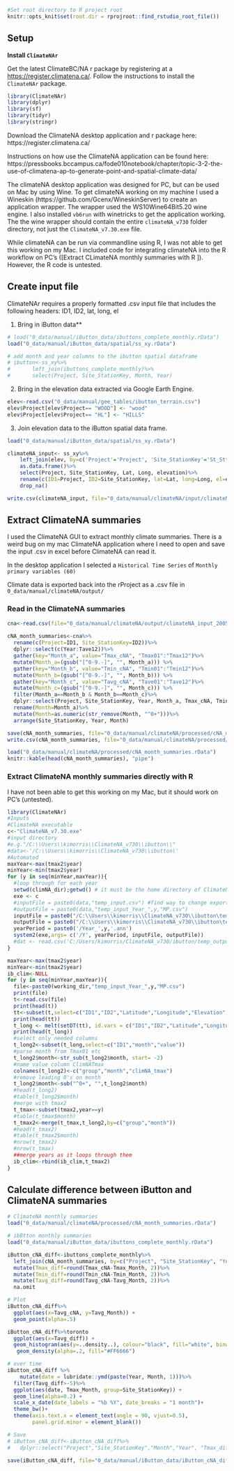 ```r
#Set root directory to R project root
knitr::opts_knit$set(root.dir = rprojroot::find_rstudio_root_file())
```

## Setup {.unnumbered}

**Install `ClimateNAr`**

Get the latest ClimateBC/NA r package by registering at a <https://register.climatena.ca/>. Follow the instructions to install the `ClimateNAr` package.
 
```r
library(ClimateNAr)
library(dplyr)
library(sf)
library(tidyr)
library(stringr)
```

Download the ClimateNA desktop application and r package here: https://register.climatena.ca/

Instructions on how use the ClimateNA application can be found here: https://pressbooks.bccampus.ca/fode010notebook/chapter/topic-3-2-the-use-of-climatena-ap-to-generate-point-and-spatial-climate-data/


The climateNA desktop application was designed for PC, but can be used on Mac by using Wine. To get climateNA working on my machine I used a Wineskin (https://github.com/Gcenx/WineskinServer) to create an application wrapper. The wrapper used the WS10Wine64Bit5.20 wine engine. I also installed `vb6run` with winetricks to get the application working. The the wine wrapper should contain the entire `climateNA_v730` folder directory, not just the `ClimateNA_v7.30.exe` file. 

While climateNA can be run via commandline using R, I was not able to get this working on my Mac. I included code for integrating climateNA into the R workflow on PC's ([Extract CLimateNA monthly summaries with R ]). However, the R code is untested. 


## Create input file {.unnumbered}

ClimateNAr requires a properly formatted .csv input file that includes the following headers: ID1, ID2, lat, long, el


1.  Bring in iButton data\*\*

```r
# load("0_data/manual/iButton_data/ibuttons_complete_monthly.rData")
load("0_data/manual/iButton_data/spatial/ss_xy.rData")

# add month and year columns to the ibutton spatial dataframe
# ibutton<-ss_xy%>%
#       left_join(ibuttons_complete_monthly)%>%
#       select(Project, Site_StationKey, Month, Year)
```

2.  Bring in the elevation data extracted via Google Earth Engine.

```r
elev<-read.csv("0_data/manual/gee_tables/ibutton_terrain.csv")
elev$Project[elev$Project== "WOOD"] <- "wood"
elev$Project[elev$Project== "HL"] <- "HILLS"

```

3.  Join elevation data to the iButton spatial data frame.

```r
load("0_data/manual/iButton_data/spatial/ss_xy.rData")

climateNA_input<- ss_xy%>%
    left_join(elev, by=c('Project'='Project', 'Site_StationKey'='St_SttK'))%>%
    as.data.frame()%>%
    select(Project, Site_StationKey, Lat, Long, elevation)%>%
    rename(c(ID1=Project, ID2=Site_StationKey, lat=Lat, long=Long, el=elevation))%>%
    drop_na()

write.csv(climateNA_input, file="0_data/manual/climateNA/input/climateNA_input.csv", row.names = FALSE)  
```

## Extract ClimateNA summaries {-}

I used the ClimateNA GUI to extract monthly climate summaries. There is a weird bug on my mac ClimateNA application where I need to open and save the input .csv in excel before ClimateNA can read it.   

In the desktop application I selected a `Historical Time Series` of `Monthly primary variables (60)`

Climate data is exported back into the rProject as a .csv file in `0_data/manual/climateNA/output/`

### Read in the ClimateNA summaries {-}

```r
cna<-read.csv(file="0_data/manual/climateNA/output/climateNA_input_2005-2021MP.csv")
  
cNA_month_summaries<-cna%>%
  rename(c(Project=ID1, Site_StationKey=ID2))%>%
  dplyr::select(c(Year:Tave12))%>%
  gather(key="Month_a", value="Tmax_cNA", "Tmax01":"Tmax12")%>%
  mutate(Month_a=(gsub("[^0-9.-]", "", Month_a))) %>%
  gather(key="Month_b", value="Tmin_cNA", "Tmin01":"Tmin12")%>%
  mutate(Month_b=(gsub("[^0-9.-]", "", Month_b))) %>%
  gather(key="Month_c", value="Tavg_cNA", "Tave01":"Tave12")%>%
  mutate(Month_c=(gsub("[^0-9.-]", "", Month_c))) %>%
  filter(Month_a==Month_b & Month_b==Month_c)%>%
  dplyr::select(Project, Site_StationKey, Year, Month_a, Tmax_cNA, Tmin_cNA, Tavg_cNA)%>%
  rename(Month=Month_a)%>%
  mutate(Month=as.numeric(str_remove(Month, "^0+")))%>%
  arrange(Site_StationKey, Year, Month)

save(cNA_month_summaries, file="0_data/manual/climateNA/processed/cNA_month_summaries.rData")
write.csv(cNA_month_summaries, file="0_data/manual/climateNA/processed/cNA_month_summaries.csv")
```

```r
load("0_data/manual/climateNA/processed/cNA_month_summaries.rData")
knitr::kable(head(cNA_month_summaries), "pipe") 
```



### Extract ClimateNA monthly summaries directly with R {-}

I have not been able to get this working on my Mac, but it should work on PC's (untested).


```r
library(ClimateNAr)
#Inputs
#ClimateNA executable
c<-"ClimateNA_v7.30.exe"
#input directory
#e.g."/C:\\Users\\kimorris\\ClimateNA_v730\\ibutton\\"
#data<-'/C:\\Users\\kimorris\\ClimateNA_v730\\ibutton\'
#Automated
maxYear<-max(tmax2$year)
minYear<-min(tmax2$year)
for (y in seq(minYear,maxYear)){
  #loop through for each year
  setwd(climNA_dir);getwd() # it must be the home directory of ClimateNA
  exe <- c
  #inputFile = paste0(data,"temp_input.csv") #find way to change exported file location earlier into format needed here?
  #outputFile = paste0(data,"temp_input_Year_",y,"MP.csv")
  inputFile = paste0("/C:\\Users\\kimorris\\ClimateNA_v730\\ibutton\temp_input.csv") #find way to change exported file location earlier into format needed here?
  outputFile = paste0("/C:\\Users\\kimorris\\ClimateNA_v730\\ibutton\temp_input.csv","temp_input_Year_",y,"MP.csv")
  yearPeriod = paste0('/Year_',y,'.ann')
  system2(exe,args= c('/Y', yearPeriod, inputFile, outputFile)) 
  #dat <- read.csv('C:/Users/kimorris/ClimateNA_v730/ibutton/temp_output.csv'); head(dat) 
}

maxYear<-max(tmax2$year)
minYear<-min(tmax2$year)
ib_clim<-NULL
for (y in seq(minYear,maxYear)){
  file<-paste0(working_dir,"temp_input_Year_",y,"MP.csv")
  print(file)
  t<-read.csv(file)
  print(head(t))
  tt<-subset(t,select=c("ID1","ID2","Latitude","Longitude","Elevation", "Tmax01","Tmax02","Tmax03","Tmax04","Tmax05","Tmax06","Tmax07","Tmax08","Tmax09","Tmax10","Tmax11","Tmax12"))
  print(head(tt))
  t_long <- melt(setDT(tt), id.vars = c("ID1","ID2","Latitude","Longitude","Elevation"), variable.name = "month")
  print(head(t_long))
  #select only needed columns
  t_long2<-subset(t_long,select=c("ID1","month","value"))
  #parse month from Tmax01 etc
  t_long2$month<-str_sub(t_long2$month, start= -2)
  #name value column ClimNATmax
  colnames(t_long2)<-c("group","month","climNA_tmax")
  #remove leading 0's on month
  t_long2$month<-sub("^0+", "",t_long2$month)
  #head(t_long2)
  #table(t_long2$month)
  #merge with tmax2
  t_tmax<-subset(tmax2,year==y)
  #table(t_tmax$month)
  t_tmax2<-merge(t_tmax,t_long2,by=c("group","month"))
  #head(t_tmax2)
  #table(t_tmax2$month)
  #nrow(t_tmax2)
  #nrow(t_tmax)
  ##merge years as it loops through them
  ib_clim<-rbind(ib_clim,t_tmax2)
}
```

## Calculate difference between iButton and ClimateNA summaries {-}

```r
# ClimateNA monthly summaries
load("0_data/manual/climateNA/processed/cNA_month_summaries.rData")

# ibBtton monthly summaries
load("0_data/manual/iButton_data/ibuttons_complete_monthly.rData")

iButton_cNA_diff<-ibuttons_complete_monthly%>%
  left_join(cNA_month_summaries, by=c("Project", "Site_StationKey", "Year", "Month"))%>%
  mutate(Tmax_diff=round(Tmax_cNA-Tmax_Month, 2))%>%
  mutate(Tmin_diff=round(Tmin_cNA-Tmin_Month, 2))%>%
  mutate(Tavg_diff=round(Tavg_cNA-Tavg_Month, 2))%>%
  na.omit

# Plot 
iButton_cNA_diff%>%
  ggplot(aes(x=Tavg_cNA, y=Tavg_Month)) +
  geom_point(alpha=.5)

iButton_cNA_diff%>%toronto
  ggplot(aes(x=Tavg_diff)) +
  geom_histogram(aes(y=..density..), colour="black", fill="white", binwidth = .5)+
   geom_density(alpha=.2, fill="#FF6666") 

# over time
iButton_cNA_diff %>%
    mutate(date = lubridate::ymd(paste(Year, Month, 1)))%>%
  filter(Tavg_diff>-5)%>%
  ggplot(aes(date, Tmax_Month, group=Site_StationKey)) +
  geom_line(alpha=0.2) +
  scale_x_date(date_labels = "%b %Y", date_breaks = "1 month")+
  theme_bw()+
  theme(axis.text.x = element_text(angle = 90, vjust=0.5), 
        panel.grid.minor = element_blank())

# Save 
# iButton_cNA_diff<-iButton_cNA_diff%>%
#   dplyr::select("Project","Site_StationKey","Month","Year", "Tmax_diff", "Tmin_diff", "Tavg_diff" )

save(iButton_cNA_diff, file="0_data/manual/iButton_data/iButton_cNA_diff.rData")
```


